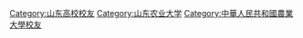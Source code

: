 [[Category:山东高校校友|Category:山东高校校友]]
[[Category:山东农业大学|Category:山东农业大学]]
[[Category:中華人民共和國農業大學校友|Category:中華人民共和國農業大學校友]]